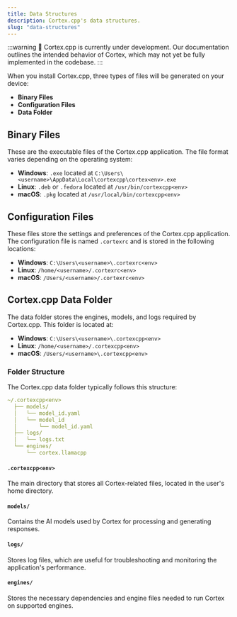```yaml
---
title: Data Structures
description: Cortex.cpp's data structures.
slug: "data-structures"
---
```


:::warning
🚧 Cortex.cpp is currently under development. Our documentation outlines the intended behavior of Cortex, which may not yet be fully implemented in the codebase.
:::

When you install Cortex.cpp, three types of files will be generated on your device:

- **Binary Files**
- **Configuration Files**
- **Data Folder**

## Binary Files
These are the executable files of the Cortex.cpp application. The file format varies depending on the operating system:

- **Windows**: `.exe` located at `C:\Users\<username>\AppData\Local\cortexcpp\cortex<env>.exe`
- **Linux**: `.deb` or `.fedora` located at `/usr/bin/cortexcpp<env>`
- **macOS**: `.pkg` located at `/usr/local/bin/cortexcpp<env>`

## Configuration Files
These files store the settings and preferences of the Cortex.cpp application. The configuration file is named `.cortexrc` and is stored in the following locations:

- **Windows**: `C:\Users\<username>\.cortexrc<env>`
- **Linux**: `/home/<username>/.cortexrc<env>`
- **macOS**: `/Users/<username>/.cortexrc<env>`

## Cortex.cpp Data Folder
The data folder stores the engines, models, and logs required by Cortex.cpp. This folder is located at:

- **Windows**: `C:\Users\<username>\.cortexcpp<env>`
- **Linux**: `/home/<username>/.cortexcpp<env>`
- **macOS**: `/Users/<username>\.cortexcpp<env>`

### Folder Structure
The Cortex.cpp data folder typically follows this structure:

```yaml
~/.cortexcpp<env>
  ├── models/
  │   └── model_id.yaml
  │   └── model_id
  │       └── model_id.yaml
  ├── logs/
  │   └── logs.txt
  └── engines/
      └── cortex.llamacpp
```
#### `.cortexcpp<env>`
The main directory that stores all Cortex-related files, located in the user's home directory.
#### `models/`
Contains the AI models used by Cortex for processing and generating responses.
#### `logs/`
Stores log files, which are useful for troubleshooting and monitoring the application's performance.
#### `engines/`
Stores the necessary dependencies and engine files needed to run Cortex on supported engines.